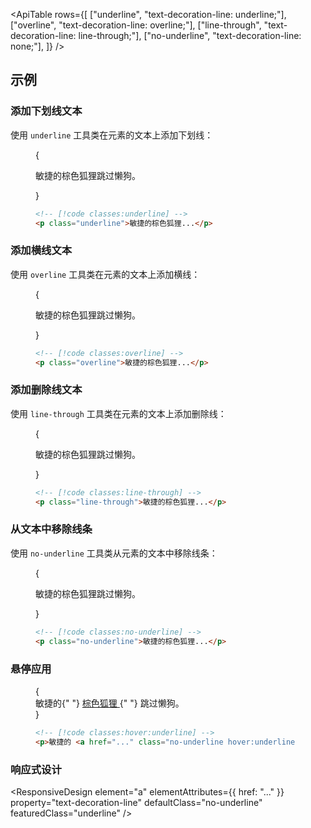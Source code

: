 

<ApiTable
  rows={[
    ["underline", "text-decoration-line: underline;"],
    ["overline", "text-decoration-line: overline;"],
    ["line-through", "text-decoration-line: line-through;"],
    ["no-underline", "text-decoration-line: none;"],
  ]}
/>

## 示例

### 添加下划线文本

使用 `underline` 工具类在元素的文本上添加下划线：

<Figure>

<Example>
  {
    <p className="text-center text-lg font-medium text-gray-900 underline dark:text-gray-200">
      敏捷的棕色狐狸跳过懒狗。
    </p>
  }
</Example>

```html
<!-- [!code classes:underline] -->
<p class="underline">敏捷的棕色狐狸...</p>
```

</Figure>

### 添加横线文本

使用 `overline` 工具类在元素的文本上添加横线：

<Figure>

<Example>
  {
    <p className="text-center text-lg font-medium text-gray-900 overline dark:text-gray-200">
      敏捷的棕色狐狸跳过懒狗。
    </p>
  }
</Example>

```html
<!-- [!code classes:overline] -->
<p class="overline">敏捷的棕色狐狸...</p>
```

</Figure>

### 添加删除线文本

使用 `line-through` 工具类在元素的文本上添加删除线：

<Figure>

<Example>
  {
    <p className="text-center text-lg font-medium text-gray-900 line-through dark:text-gray-200">
      敏捷的棕色狐狸跳过懒狗。
    </p>
  }
</Example>

```html
<!-- [!code classes:line-through] -->
<p class="line-through">敏捷的棕色狐狸...</p>
```

</Figure>

### 从文本中移除线条

使用 `no-underline` 工具类从元素的文本中移除线条：

<Figure>

<Example>
  {
    <p className="text-center text-lg font-medium text-gray-900 no-underline dark:text-gray-200">
      敏捷的棕色狐狸跳过懒狗。
    </p>
  }
</Example>

```html
<!-- [!code classes:no-underline] -->
<p class="no-underline">敏捷的棕色狐狸...</p>
```

</Figure>

### 悬停应用

<TargetingSpecificStates property="text-decoration-line">

<Figure hint="将鼠标悬停在文本上查看预期行为">

<Example>
  {
    <div className="text-center text-lg font-medium text-gray-900 no-underline dark:text-gray-200">
      敏捷的{" "}
      <a
        href="https://en.wikipedia.org/wiki/The_quick_brown_fox_jumps_over_the_lazy_dog"
        target="blank"
        className="text-sky-600 no-underline hover:underline dark:text-sky-400"
      >
        棕色狐狸
      </a>{" "}
      跳过懒狗。
    </div>
  }
</Example>

```html
<!-- [!code classes:hover:underline] -->
<p>敏捷的 <a href="..." class="no-underline hover:underline ...">棕色狐狸</a> 跳过懒狗。</p>
```

</Figure>

</TargetingSpecificStates>

### 响应式设计

<ResponsiveDesign
  element="a"
  elementAttributes={{ href: "..." }}
  property="text-decoration-line"
  defaultClass="no-underline"
  featuredClass="underline"
/>
